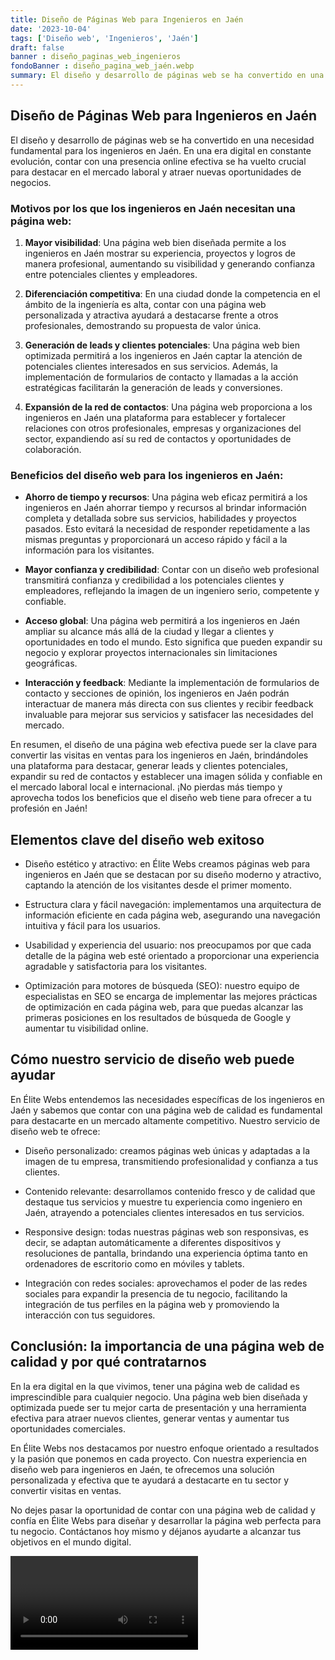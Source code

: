 ```yaml
---
title: Diseño de Páginas Web para Ingenieros en Jaén
date: '2023-10-04'
tags: ['Diseño web', 'Ingenieros', 'Jaén']
draft: false
banner : diseño_paginas_web_ingenieros
fondoBanner : diseño_pagina_web_jaén.webp
summary: El diseño y desarrollo de páginas web se ha convertido en una necesidad fundamental para los ingenieros en Jaén. En una era digital en constante evolución, contar con una presencia online efectiva se ha vuelto crucial para destacar en el mercado laboral y atraer nuevas oportunidades de negocios.
---
```


## Diseño de Páginas Web para Ingenieros en Jaén

El diseño y desarrollo de páginas web se ha convertido en una necesidad fundamental para los ingenieros en Jaén. En una era digital en constante evolución, contar con una presencia online efectiva se ha vuelto crucial para destacar en el mercado laboral y atraer nuevas oportunidades de negocios.

### Motivos por los que los ingenieros en Jaén necesitan una página web:

1. **Mayor visibilidad**: Una página web bien diseñada permite a los ingenieros en Jaén mostrar su experiencia, proyectos y logros de manera profesional, aumentando su visibilidad y generando confianza entre potenciales clientes y empleadores.

2. **Diferenciación competitiva**: En una ciudad donde la competencia en el ámbito de la ingeniería es alta, contar con una página web personalizada y atractiva ayudará a destacarse frente a otros profesionales, demostrando su propuesta de valor única.

3. **Generación de leads y clientes potenciales**: Una página web bien optimizada permitirá a los ingenieros en Jaén captar la atención de potenciales clientes interesados en sus servicios. Además, la implementación de formularios de contacto y llamadas a la acción estratégicas facilitarán la generación de leads y conversiones.

4. **Expansión de la red de contactos**: Una página web proporciona a los ingenieros en Jaén una plataforma para establecer y fortalecer relaciones con otros profesionales, empresas y organizaciones del sector, expandiendo así su red de contactos y oportunidades de colaboración.

### Beneficios del diseño web para los ingenieros en Jaén:

- **Ahorro de tiempo y recursos**: Una página web eficaz permitirá a los ingenieros en Jaén ahorrar tiempo y recursos al brindar información completa y detallada sobre sus servicios, habilidades y proyectos pasados. Esto evitará la necesidad de responder repetidamente a las mismas preguntas y proporcionará un acceso rápido y fácil a la información para los visitantes.

- **Mayor confianza y credibilidad**: Contar con un diseño web profesional transmitirá confianza y credibilidad a los potenciales clientes y empleadores, reflejando la imagen de un ingeniero serio, competente y confiable.

- **Acceso global**: Una página web permitirá a los ingenieros en Jaén ampliar su alcance más allá de la ciudad y llegar a clientes y oportunidades en todo el mundo. Esto significa que pueden expandir su negocio y explorar proyectos internacionales sin limitaciones geográficas.

- **Interacción y feedback**: Mediante la implementación de formularios de contacto y secciones de opinión, los ingenieros en Jaén podrán interactuar de manera más directa con sus clientes y recibir feedback invaluable para mejorar sus servicios y satisfacer las necesidades del mercado.

En resumen, el diseño de una página web efectiva puede ser la clave para convertir las visitas en ventas para los ingenieros en Jaén, brindándoles una plataforma para destacar, generar leads y clientes potenciales, expandir su red de contactos y establecer una imagen sólida y confiable en el mercado laboral local e internacional. ¡No pierdas más tiempo y aprovecha todos los beneficios que el diseño web tiene para ofrecer a tu profesión en Jaén!

<GifSeo />

<Cta />

## Elementos clave del diseño web exitoso

- Diseño estético y atractivo: en Élite Webs creamos páginas web para ingenieros en Jaén que se destacan por su diseño moderno y atractivo, captando la atención de los visitantes desde el primer momento.

- Estructura clara y fácil navegación: implementamos una arquitectura de información eficiente en cada página web, asegurando una navegación intuitiva y fácil para los usuarios.

- Usabilidad y experiencia del usuario: nos preocupamos por que cada detalle de la página web esté orientado a proporcionar una experiencia agradable y satisfactoria para los visitantes.

- Optimización para motores de búsqueda (SEO): nuestro equipo de especialistas en SEO se encarga de implementar las mejores prácticas de optimización en cada página web, para que puedas alcanzar las primeras posiciones en los resultados de búsqueda de Google y aumentar tu visibilidad online.

## Cómo nuestro servicio de diseño web puede ayudar

En Élite Webs entendemos las necesidades específicas de los ingenieros en Jaén y sabemos que contar con una página web de calidad es fundamental para destacarte en un mercado altamente competitivo. Nuestro servicio de diseño web te ofrece:

- Diseño personalizado: creamos páginas web únicas y adaptadas a la imagen de tu empresa, transmitiendo profesionalidad y confianza a tus clientes.

- Contenido relevante: desarrollamos contenido fresco y de calidad que destaque tus servicios y muestre tu experiencia como ingeniero en Jaén, atrayendo a potenciales clientes interesados en tus servicios.

- Responsive design: todas nuestras páginas web son responsivas, es decir, se adaptan automáticamente a diferentes dispositivos y resoluciones de pantalla, brindando una experiencia óptima tanto en ordenadores de escritorio como en móviles y tablets.

- Integración con redes sociales: aprovechamos el poder de las redes sociales para expandir la presencia de tu negocio, facilitando la integración de tus perfiles en la página web y promoviendo la interacción con tus seguidores.

## Conclusión: la importancia de una página web de calidad y por qué contratarnos

En la era digital en la que vivimos, tener una página web de calidad es imprescindible para cualquier negocio. Una página web bien diseñada y optimizada puede ser tu mejor carta de presentación y una herramienta efectiva para atraer nuevos clientes, generar ventas y aumentar tus oportunidades comerciales.

En Élite Webs nos destacamos por nuestro enfoque orientado a resultados y la pasión que ponemos en cada proyecto. Con nuestra experiencia en diseño web para ingenieros en Jaén, te ofrecemos una solución personalizada y efectiva que te ayudará a destacarte en tu sector y convertir visitas en ventas.

No dejes pasar la oportunidad de contar con una página web de calidad y confía en Élite Webs para diseñar y desarrollar la página web perfecta para tu negocio. Contáctanos hoy mismo y déjanos ayudarte a alcanzar tus objetivos en el mundo digital.

<Video />

<CtaBot job='Ingenieros' city='Jaén'/>

<Gmaps query='Jaén+españa+maps' />